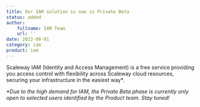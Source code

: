 ```yaml
---
title: Our IAM solution is now in Private Beta
status: added
author:
    fullname: IAM Team
    url: ''
date: 2022-08-01
category: iam
product: iam
---
```


Scaleway IAM (Identity and Access Management) is a free service providing you access control with flexibility across Scaleway cloud resources, securing your infrastructure in the easiest way*.

_*Due to the high demand for IAM, the Private Beta phase is currently only open to selected users identified by the Product team. Stay tuned!_